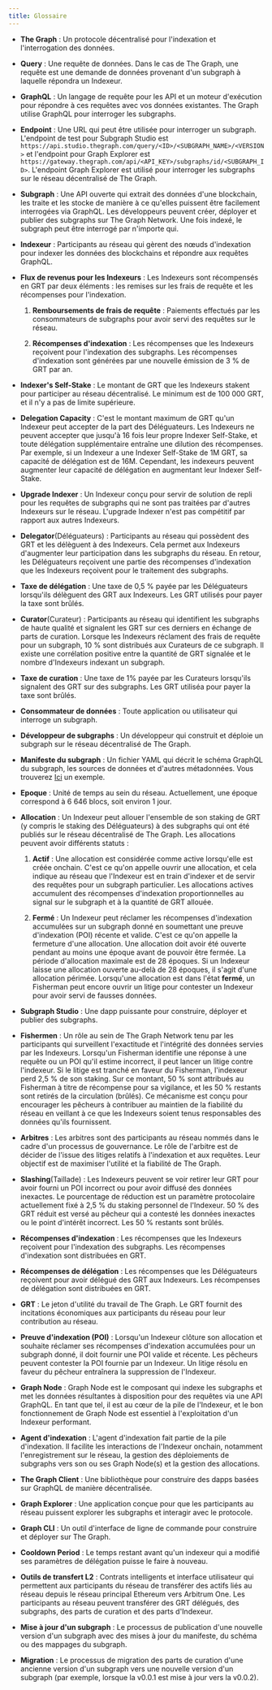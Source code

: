 ```yaml
---
title: Glossaire
---
```


- **The Graph** : Un protocole décentralisé pour l'indexation et l'interrogation des données.

- **Query** : Une requête de données. Dans le cas de The Graph, une requête est une demande de données provenant d'un subgraph à laquelle répondra un Indexeur.

- **GraphQL** : Un langage de requête pour les API et un moteur d'exécution pour répondre à ces requêtes avec vos données existantes. The Graph utilise GraphQL pour interroger les subgraphs.

- **Endpoint** : Une URL qui peut être utilisée pour interroger un subgraph. L'endpoint de test pour Subgraph Studio est `https://api.studio.thegraph.com/query/<ID>/<SUBGRAPH_NAME>/<VERSION>` et l'endpoint pour Graph Explorer est `https://gateway.thegraph.com/api/<API_KEY>/subgraphs/id/<SUBGRAPH_ID>`. L'endpoint Graph Explorer est utilisé pour interroger les subgraphs sur le réseau décentralisé de The Graph.

- **Subgraph** : Une API ouverte qui extrait des données d'une blockchain, les traite et les stocke de manière à ce qu'elles puissent être facilement interrogées via GraphQL. Les développeurs peuvent créer, déployer et publier des subgraphs sur The Graph Network. Une fois indexé, le subgraph peut être interrogé par n'importe qui.

- **Indexeur** : Participants au réseau qui gèrent des nœuds d'indexation pour indexer les données des blockchains et répondre aux requêtes GraphQL.

- **Flux de revenus pour les Indexeurs** : Les Indexeurs sont récompensés en GRT par deux éléments : les remises sur les frais de requête et les récompenses pour l'indexation.

  1. **Remboursements de frais de requête** : Paiements effectués par les consommateurs de subgraphs pour avoir servi des requêtes sur le réseau.

  2. **Récompenses d'indexation** : Les récompenses que les Indexeurs reçoivent pour l'indexation des subgraphs. Les récompenses d'indexation sont générées par une nouvelle émission de 3 % de GRT par an.

- **Indexer's Self-Stake** : Le montant de GRT que les Indexeurs stakent pour participer au réseau décentralisé. Le minimum est de 100 000 GRT, et il n'y a pas de limite supérieure.

- **Delegation Capacity** : C'est le montant maximum de GRT qu'un Indexeur peut accepter de la part des Déléguateurs. Les Indexeurs ne peuvent accepter que jusqu'à 16 fois leur propre Indexer Self-Stake, et toute délégation supplémentaire entraîne une dilution des récompenses. Par exemple, si un Indexeur a une Indexer Self-Stake de 1M GRT, sa capacité de délégation est de 16M. Cependant, les indexeurs peuvent augmenter leur capacité de délégation en augmentant leur Indexer Self-Stake.

- **Upgrade Indexer** : Un Indexeur conçu pour servir de solution de repli pour les requêtes de subgraphs qui ne sont pas traitées par d'autres Indexeurs sur le réseau. L'upgrade Indexer n'est pas compétitif par rapport aux autres Indexeurs.

- **Delegator**(Déléguateurs) : Participants au réseau qui possèdent des GRT et les délèguent à des Indexeurs. Cela permet aux Indexeurs d'augmenter leur participation dans les subgraphs du réseau. En retour, les Déléguateurs reçoivent une partie des récompenses d'indexation que les Indexeurs reçoivent pour le traitement des subgraphs.

- **Taxe de délégation** : Une taxe de 0,5 % payée par les Déléguateurs lorsqu'ils délèguent des GRT aux Indexeurs. Les GRT utilisés pour payer la taxe sont brûlés.

- **Curator**(Curateur) : Participants au réseau qui identifient les subgraphs de haute qualité et signalent les GRT sur ces derniers en échange de parts de curation. Lorsque les Indexeurs réclament des frais de requête pour un subgraph, 10 % sont distribués aux Curateurs de ce subgraph. Il existe une corrélation positive entre la quantité de GRT signalée et le nombre d'Indexeurs indexant un subgraph.

- **Taxe de curation** : Une taxe de 1% payée par les Curateurs lorsqu'ils signalent des GRT sur des subgraphs. Les GRT utiliséa pour payer la taxe sont brûlés.

- **Consommateur de données** : Toute application ou utilisateur qui interroge un subgraph.

- **Développeur de subgraphs** : Un développeur qui construit et déploie un subgraph sur le réseau décentralisé de The Graph.

- **Manifeste du subgraph** : Un fichier YAML qui décrit le schéma GraphQL du subgraph, les sources de données et d'autres métadonnées. Vous trouverez [Ici](https://github.com/graphprotocol/example-subgraph/blob/master/subgraph.yaml) un exemple.

- **Epoque** : Unité de temps au sein du réseau. Actuellement, une époque correspond à 6 646 blocs, soit environ 1 jour.

- **Allocation** : Un Indexeur peut allouer l'ensemble de son staking de GRT (y compris le staking des Déléguateurs) à des subgraphs qui ont été publiés sur le réseau décentralisé de The Graph. Les allocations peuvent avoir différents statuts :

  1. **Actif** : Une allocation est considérée comme active lorsqu'elle est créée onchain. C'est ce qu'on appelle ouvrir une allocation, et cela indique au réseau que l'Indexeur est en train d'indexer et de servir des requêtes pour un subgraph particulier. Les allocations actives accumulent des récompenses d'indexation proportionnelles au signal sur le subgraph et à la quantité de GRT allouée.

  2. **Fermé** : Un Indexeur peut réclamer les récompenses d'indexation accumulées sur un subgraph donné en soumettant une preuve d'indexation (POI) récente et valide. C'est ce qu'on appelle la fermeture d'une allocation. Une allocation doit avoir été ouverte pendant au moins une époque avant de pouvoir être fermée. La période d'allocation maximale est de 28 époques. Si un Indexeur laisse une allocation ouverte au-delà de 28 époques, il s'agit d'une allocation périmée. Lorsqu'une allocation est dans l'état **fermé**, un Fisherman peut encore ouvrir un litige pour contester un Indexeur pour avoir servi de fausses données.

- **Subgraph Studio** : Une dapp puissante pour construire, déployer et publier des subgraphs.

- **Fishermen** : Un rôle au sein de The Graph Network tenu par les participants qui surveillent l'exactitude et l'intégrité des données servies par les Indexeurs. Lorsqu'un Fisherman identifie une réponse à une requête ou un POI qu'il estime incorrect, il peut lancer un litige contre l'indexeur. Si le litige est tranché en faveur du Fisherman, l'indexeur perd 2,5 % de son staking. Sur ce montant, 50 % sont attribués au Fisherman à titre de récompense pour sa vigilance, et les 50 % restants sont retirés de la circulation (brûlés). Ce mécanisme est conçu pour encourager les pêcheurs à contribuer au maintien de la fiabilité du réseau en veillant à ce que les Indexeurs soient tenus responsables des données qu'ils fournissent.

- **Arbitres** : Les arbitres sont des participants au réseau nommés dans le cadre d'un processus de gouvernance. Le rôle de l'arbitre est de décider de l'issue des litiges relatifs à l'indexation et aux requêtes. Leur objectif est de maximiser l'utilité et la fiabilité de The Graph.

- **Slashing**(Taillade) : Les Indexeurs peuvent se voir retirer leur GRT pour avoir fourni un POI incorrect ou pour avoir diffusé des données inexactes. Le pourcentage de réduction est un paramètre protocolaire actuellement fixé à 2,5 % du staking personnel de l'Indexeur. 50 % des GRT réduit est versé au pêcheur qui a contesté les données inexactes ou le point d'intérêt incorrect. Les 50 % restants sont brûlés.

- **Récompenses d'indexation** : Les récompenses que les Indexeurs reçoivent pour l'indexation des subgraphs. Les récompenses d'indexation sont distribuées en GRT.

- **Récompenses de délégation** : Les récompenses que les Déléguateurs reçoivent pour avoir délégué des GRT aux Indexeurs. Les récompenses de délégation sont distribuées en GRT.

- **GRT** : Le jeton d'utilité du travail de The Graph. Le GRT fournit des incitations économiques aux participants du réseau pour leur contribution au réseau.

- **Preuve d'indexation (POI)** : Lorsqu'un Indexeur clôture son allocation et souhaite réclamer ses récompenses d'indexation accumulées pour un subgraph donné, il doit fournir une POI valide et récente. Les pêcheurs peuvent contester la POI fournie par un Indexeur. Un litige résolu en faveur du pêcheur entraînera la suppression de l'Indexeur.

- **Graph Node** : Graph Node est le composant qui indexe les subgraphs et met les données résultantes à disposition pour des requêtes via une API GraphQL. En tant que tel, il est au cœur de la pile de l'Indexeur, et le bon fonctionnement de Graph Node est essentiel à l'exploitation d'un Indexeur performant.

- **Agent d'indexation** : L'agent d'indexation fait partie de la pile d'indexation. Il facilite les interactions de l'Indexeur onchain, notamment l'enregistrement sur le réseau, la gestion des déploiements de subgraphs vers son ou ses Graph Node(s) et la gestion des allocations.

- **The Graph Client** : Une bibliothèque pour construire des dapps basées sur GraphQL de manière décentralisée.

- **Graph Explorer** : Une application conçue pour que les participants au réseau puissent explorer les subgraphs et interagir avec le protocole.

- **Graph CLI** : Un outil d'interface de ligne de commande pour construire et déployer sur The Graph.

- **Cooldown Period** : Le temps restant avant qu'un indexeur qui a modifié ses paramètres de délégation puisse le faire à nouveau.

- **Outils de transfert L2** : Contrats intelligents et interface utilisateur qui permettent aux participants du réseau de transférer des actifs liés au réseau depuis le réseau principal Ethereum vers Arbitrum One. Les participants au réseau peuvent transférer des GRT délégués, des subgraphs, des parts de curation et des parts d'Indexeur.

- **Mise à jour d'un subgraph** : Le processus de publication d'une nouvelle version d'un subgraph avec des mises à jour du manifeste, du schéma ou des mappages du subgraph.

- **Migration** : Le processus de migration des parts de curation d'une ancienne version d'un subgraph vers une nouvelle version d'un subgraph (par exemple, lorsque la v0.0.1 est mise à jour vers la v0.0.2).
